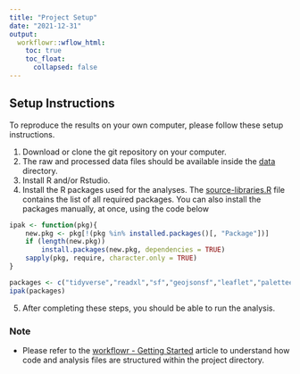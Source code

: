 ```yaml
---
title: "Project Setup"
date: "2021-12-31"
output:
  workflowr::wflow_html:
    toc: true
    toc_float:
      collapsed: false
---
```


## Setup Instructions

To reproduce the results on your own computer, please follow these setup instructions.

1. Download or clone the git repository on your computer.
2. The raw and processed data files should be available inside the [data]() directory.
3. Install R and/or Rstudio.
4. Install the R packages used for the analyses. The [source-libraries.R]() file contains the list of all required packages. You can also install the packages manually, at once, using the code below

```r
ipak <- function(pkg){
    new.pkg <- pkg[!(pkg %in% installed.packages()[, "Package"])]
    if (length(new.pkg)) 
        install.packages(new.pkg, dependencies = TRUE)
    sapply(pkg, require, character.only = TRUE)
}

packages <- c("tidyverse","readxl","sf","geojsonsf","leaflet","paletteer","scales","DT","knitr","kableExtra")
ipak(packages)

```

5. After completing these steps, you should be able to run the analysis.

### Note

- Please refer to the [workflowr - Getting Started](https://workflowr.github.io/workflowr/articles/wflow-01-getting-started.html) article to understand how code and analysis files are structured within the project directory. 
